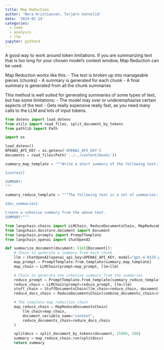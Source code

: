 ```yaml
---
title: Map Reduction
author: 'Nora Kristiansen, Torjørn Vatnelid'
date: '2024-02-14'
categories:
  - code
  - analysis
  - llm
jupyter: python3
---
```


A good way to work around token limitations. If you are summarizing text that is too long for your chosen model's context window, Map Reduction can be used.

Map Reduction works like this:
- The text is broken up into manageable pieces (chunks)
- A summary is generated for each chunk
- A final summary is generated from all the chunk summaries

This method is well suited for generating summaries of some types of text, but has some limitations:
- The model may over or underemphazise certain aspects of the text
- Gets really expensive really fast, as you need many calls to the LLM and lots of input tokens.

```python
from dotenv import load_dotenv
from utils import read_files, split_document_by_tokens
from pathlib import Path

import os

load_dotenv()
OPENAI_API_KEY = os.getenv('OPENAI_API_KEY')
documents = read_files(Path('../../content/books'))
```

```python
summary_map_template = """Write a short summary of the following text:

{context}

SUMMARY:
"""

summary_reduce_template = """The following text is a set of summaries:

{doc_summaries}

Create a cohesive summary from the above text.
SUMMARY:"""
```

```python
from langchain.chains import LLMChain, ReduceDocumentsChain, MapReduceDocumentsChain, StuffDocumentsChain
from langchain.docstore.document import Document
from langchain.prompts import PromptTemplate
from langchain_openai import ChatOpenAI

def summarize_document(document: list[Document]):
    # Chain to generate a summary from each chunk
    llm = ChatOpenAI(openai_api_key=OPENAI_API_KEY, model="gpt-4-0125-preview")
    map_prompt = PromptTemplate.from_template(summary_map_template)
    map_chain = LLMChain(prompt=map_prompt, llm=llm)

    # Chain to generate one cohesive summary from the summaries
    reduce_prompt = PromptTemplate.from_template(summary_reduce_template)
    reduce_chain = LLMChain(prompt=reduce_prompt, llm=llm)
    stuff_chain = StuffDocumentsChain(llm_chain=reduce_chain, document_variable_name="doc_summaries")
    reduce_docs_chain = ReduceDocumentsChain(combine_documents_chain=stuff_chain)

    # The complete map reduction chain
    map_reduce_chain = MapReduceDocumentsChain(
        llm_chain=map_chain,
        document_variable_name="content",
        reduce_documents_chain=reduce_docs_chain
    )

    splitdocs = split_document_by_tokens(document, 15000, 200)
    summary = map_reduce_chain.run(splitdocs)
    return summary
```

